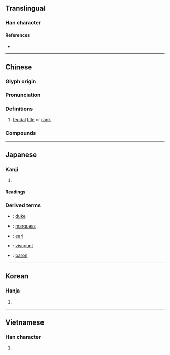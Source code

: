 {{character info/new}}
==Translingual==

===Han character===
{{Han char|rn=87|rad=爪|as=14|sn=18|four=20746|canj=BWLI|ids=⿳爫罒𡬠}}

====References====
* {{Han ref|kx=0689.290|dkj=19710|dj=1102.280|hdz=32037.060|uh=7235|ud=29237|bh=C0EF|bd=49391}}

----

==Chinese==
{{zh-forms}}

===Glyph origin===
{{Han etym}}

===Pronunciation===
{{zh-pron
|m=jué
|c=zoek3
|h=pfs=
|md=
|mn=qz,tw,xm:chiok/zz:chiak/tw:chek
|w=
|mc=y
|oc=y
|cat=n
}}

===Definitions===
{{zh-hanzi}}

# [[feudal]] [[title]] or [[rank]]

===Compounds===
{{zh-der|爵士|爵位|爵賞|侯爵|賜爵|男爵|賣官鬻爵|子爵|公爵|伯爵|名爵|巨爵座|官爵|加官晉爵|受爵|封爵|康爵|匪爵|天爵|封侯賜爵|峻爵|大爵|人爵|匏爵|加官進爵|好爵|勛爵|爵士舞|拜爵|爵祿|爵服|爵主|淵魚叢爵|步爵|爵弁|爵士樂|爵仇|新爵士樂|析圭擔爵|賣爵贅子|進爵|賣爵鬻子|高爵豐祿|鬻官賣爵|高爵重祿|高爵厚祿|高官顯爵|罰爵|販官鬻爵|買爵|買官鬻爵|計功受爵}}

----

==Japanese==

===Kanji===
{{ja-kanji|grade=c|rs=爪14}}

# {{defn|lang=ja|sort=爪14}}

====Readings====
{{ja-readings|goon=せく|kanon=しゃく|kun=さかずき-<さかづき-,すずめ-}}

===Derived terms===
* {{ja-r|公爵|こうしゃく}}: [[duke]]
* {{ja-r|侯爵|こうしゃく}}: [[marquess]]
* {{ja-r|伯爵|はくしゃく}}: [[earl]]
* {{ja-r|子爵|ししゃく}}: [[viscount]]
* {{ja-r|男爵|だんしゃく}}: [[baron]]

----

==Korean==

===Hanja===
{{ko-hanja|hangeul=작|eumhun=|rv=jak|mr=chak|y=cak}}

# {{defn|lang=ko|sort=爪14}}

----

==Vietnamese==

===Han character===
{{vi-hantu|[[tước]]|rs=爪14}}

# {{defn|lang=vi|sort=爪14}}
